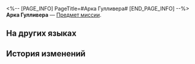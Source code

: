 <%-- [PAGE_INFO]
PageTitle=#Арка Гулливера#
[END_PAGE_INFO] --%>
{{Предмет Инфобокс
|id          = 140442
|Изображение = Предмет Арка Гулливера.png
|Тип         = Предмет миссии
|Инвентарь   = Миссии
|Редкость    = 3
|Эффект      = 
|Описание    = Вход в диораму Мира грёз в Резиденции утренней росы.<br />Если просунуть руку сквозь небольшую арку, ваше тело уменьшится, а если выйти из арки, то тело вернётся к прежним размерам.
}}
{{Описание|''- С виду эта штука напоминает туннель, который может изменить рост человека, если сквозь него пройти...<br />- На твоём месте я бы сразу заткнулся. Некоторые вещи не следует произносить вслух.''}}
'''Арка Гулливера''' — [[Предмет миссии]].

==На других языках==
{{На других языках
|en   = Gulliver's Arch
|zhs  = 格列佛拱门
|zht  = 格列佛拱門
|ja   = ガリバーアーチ
|ko   = 걸리버 문
|es   = Arco de Gulliver
|fr   = Arche de Gulliver
|ru   = Арка Гулливера
|th   = ซุ้มประตู Gulliver
|vi   = Cổng Vòm Gulliver
|de   = Gullivers Bogen
|id   = Gerbang Lengkung Gulliver
|pt   = Arco de Gulliver
}}

==История изменений==
{{История изменений|3.5}}